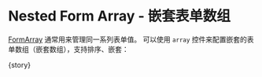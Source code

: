 
<Meta
  title="FluentForm/Basic/Nested Form"
  component={meta.component}
  decorators={meta.decorators}
  argTypes={meta.argTypes}
  parameters={meta.parameters} />

# Nested Form Array - 嵌套表单数组

[FormArray](https://v13.angular.cn/api/forms/FormArray) 通常用来管理同一系列表单值。
可以使用 `array` 控件来配置嵌套的表单数组（嵌套数组），支持排序、嵌套：

<Canvas withToolbar isExpanded mdxSource={source}>
  <Story name="Nested Array">{story}</Story>
</Canvas>

<ArgsTable of={FluentFormComponent} />
